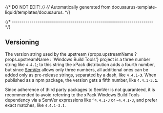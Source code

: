 {/* DO NOT EDIT! */}
{/* Automatically generated from docusaurus-template-liquid/templates/docusaurus. */}




{/* ------------------------------------------------------------------------ */}

## Versioning

The version string used by the
upstream {props.upstreamName ? props.upstreamName : 'Windows Build Tools'} project
is a three number string
like <code>4.4.1</code>;
to this string the xPack distribution adds a fourth number,
but since [SemVer](https://semver.org) allows only three numbers,
all additional ones can
be added only as pre-release strings, separated by a dash,
like <code>4.4.1-<b>3</b></code>. When
published as a npm package, the version gets
a fifth number,
like <code>4.4.1-3.<b>1</b></code>.

Since adherence of third party packages to SemVer is not guaranteed,
it is recommended to avoid referring to the xPack Windows Build Tools dependency via
a SemVer expressions
like <code>^4.4.1-3</code> or <code>~4.4.1-3</code>, and
prefer exact matches,
like <code>4.4.1-3.1</code>.
